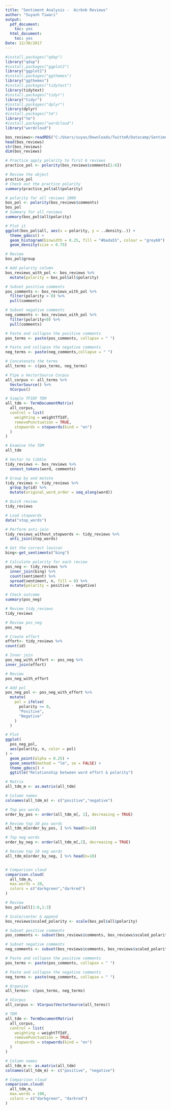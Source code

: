 ```yaml
---
title: "Sentiment Analysis -  Airbnb Reviews"
author: "Suyash Tiwari"
output:
  pdf_document:
    toc: yes
  html_document:
    toc: yes
Date: 12/30/2017
---
```


```r
#install.packages("qdap")
library("qdap")
#install.packages("ggplot2")
library("ggplot2")
#install.packages("ggthemes")
library("ggthemes")
#install.packages("tidytext")
library(tidytext)
#install.packages("tidyr")
library("tidyr")
#install.packages("dplyr")
library(dplyr)
#install.packages("tm")
library("tm")
#install.packages("wordcloud")
library("wordcloud")
```

```r
bos_reviews<-readRDS("C:/Users/suyas/Downloads/TwitteR/Datacamp/Sentiment Analysis/Sentiment Analysis - Airbnb Reviews/Sentiment-Analysis---Airbnb-Reviews/bos_reviews.rds")
head(bos_reviews)
str(bos_reviews)
dim(bos_reviews)
```

```r
# Practice apply polarity to first 6 reviews
practice_pol <- polarity(bos_reviews$comments[1:6])

# Review the object
practice_pol
# Check out the practice polarity
summary(practice_pol$all$polarity)

```
```r
# polarity for all reviews 1000
bos_pol <- polarity(bos_reviews$comments)
bos_pol
# Summary for all reviews
summary(bos_pol$all$polarity)

```
```r
# Plot it
ggplot(bos_pol$all, aes(x = polarity, y = ..density..)) +
  theme_gdocs() + 
  geom_histogram(binwidth = 0.25, fill = "#bada55", colour = "grey60") +
  geom_density(size = 0.75)
```

```r
# Review
bos_pol$group

# Add polarity column
bos_reviews_with_pol <- bos_reviews %>% 
  mutate(polarity = bos_pol$all$polarity)

# Subset positive comments 
pos_comments <- bos_reviews_with_pol %>% 
  filter(polarity > 0) %>% 
  pull(comments)

# Subset negative comments
neg_comments <- bos_reviews_with_pol %>% 
  filter(polarity<0) %>% 
  pull(comments)

# Paste and collapse the positive comments
pos_terms <- paste(pos_comments, collapse = " ")

# Paste and collapse the negative comments
neg_terms <- paste(neg_comments,collapse = " ")

# Concatenate the terms
all_terms <- c(pos_terms, neg_terms)

# Pipe a VectorSource Corpus
all_corpus <- all_terms %>% 
  VectorSource() %>% 
  VCorpus()

# Simple TFIDF TDM
all_tdm <- TermDocumentMatrix(
  all_corpus, 
  control = list(
    weighting = weightTfIdf, 
    removePunctuation = TRUE, 
    stopwords = stopwords(kind = "en")
  )
)

# Examine the TDM
all_tdm
```

```r
# Vector to tibble
tidy_reviews <- bos_reviews %>% 
  unnest_tokens(word, comments)

# Group by and mutate
tidy_reviews <- tidy_reviews %>% 
  group_by(id) %>% 
  mutate(original_word_order = seq_along(word))

# Quick review
tidy_reviews

# Load stopwords
data("stop_words")

# Perform anti-join
tidy_reviews_without_stopwords <- tidy_reviews %>% 
  anti_join(stop_words)
```


```r
# Get the correct lexicon
bing<-get_sentiments("bing")

# Calculate polarity for each review
pos_neg <- tidy_reviews %>% 
  inner_join(bing) %>%
  count(sentiment) %>%
  spread(sentiment, n, fill = 0) %>% 
  mutate(polarity = positive - negative)

# Check outcome
summary(pos_neg)
```

```r
# Review tidy_reviews
tidy_reviews

# Review pos_neg
pos_neg

# Create effort
effort<- tidy_reviews %>%
count(id)

# Inner join
pos_neg_with_effort <- pos_neg %>%
inner_join(effort)

# Review 
pos_neg_with_effort

# Add pol
pos_neg_pol <- pos_neg_with_effort %>%
  mutate(
    pol = ifelse(
      polarity >= 0, 
      "Positive", 
      "Negative"
    )
  )

# Plot
ggplot(
  pos_neg_pol, 
  aes(polarity, n, color = pol)
) + 
  geom_point(alpha = 0.25) +
  geom_smooth(method = "lm", se = FALSE) +
  theme_gdocs() +
  ggtitle("Relationship between word effort & polarity")
```

```r
# Matrix
all_tdm_m <- as.matrix(all_tdm)

# Column names
colnames(all_tdm_m) <- c("positive","negative")

# Top pos words
order_by_pos <- order(all_tdm_m[, 1], decreasing = TRUE)

# Review top 10 pos words
all_tdm_m[order_by_pos, ] %>% head(n=10)

# Top neg words
order_by_neg <- order(all_tdm_m[,2], decreasing = TRUE)

# Review top 10 neg words
all_tdm_m[order_by_neg, ] %>% head(n=10)


# Comparison cloud
comparison.cloud(
  all_tdm_m, 
  max.words = 20,
  colors = c("darkgreen","darkred")
)
```

```r
# Review
bos_pol$all[1:6,1:3]

# Scale/center & append
bos_reviews$scaled_polarity <- scale(bos_pol$all$polarity)

# Subset positive comments
pos_comments <- subset(bos_reviews$comments, bos_reviews$scaled_polarity>0)

# Subset negative comments
neg_comments <- subset(bos_reviews$comments, bos_reviews$scaled_polarity<0)

# Paste and collapse the positive comments
pos_terms <- paste(pos_comments, collapse = " ")

# Paste and collapse the negative comments
neg_terms <- paste(neg_comments, collapse = " ")

# Organize
all_terms<- c(pos_terms, neg_terms)

# VCorpus
all_corpus <- VCorpus(VectorSource(all_terms))

# TDM
all_tdm <- TermDocumentMatrix(
  all_corpus, 
  control = list(
    weighting = weightTfIdf, 
    removePunctuation = TRUE, 
    stopwords = stopwords(kind = "en")
  )
)

# Column names
all_tdm_m <- as.matrix(all_tdm)
colnames(all_tdm_m) <- c("positive", "negative")

# Comparison cloud
comparison.cloud(
  all_tdm_m, 
  max.words = 100,
  colors = c("darkgreen", "darkred")
)
```



































